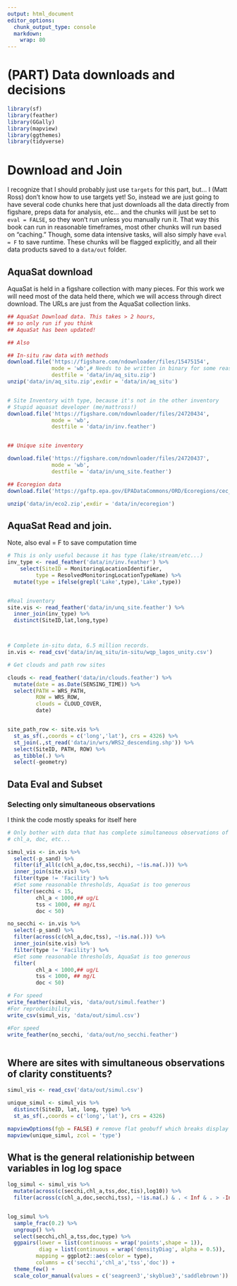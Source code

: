 ```yaml
---
output: html_document
editor_options: 
  chunk_output_type: console
  markdown:
    wrap: 80
---
```



# (PART) Data downloads and decisions {-}

```r
library(sf)
library(feather)
library(GGally)
library(mapview)
library(ggthemes)
library(tidyverse)
```


# Download and Join


I recognize that I should probably just use `targets` for this part, but...
I (Matt Ross) don't know how to use targets yet! So, instead we are just
going to have several code chunks here that just downloads all the data directly
from figshare, preps data for analysis, etc...
and the chunks will just be set to `eval = FALSE`, so they won't
run unless you manually run it. That way this book can run in reasonable timeframes,
most other chunks will run based on "caching." Though, some data intensive tasks,
will also simply have `eval = F` to save runtime. These chunks will be flagged
explicitly, and all their data products saved to a `data/out` folder. 

## AquaSat download

AquaSat is held in a figshare collection with many pieces. For this work we
will need most of the data held there, which we will access through direct download.
The URLs are just from the AquaSat collection links.

```r
## AquaSat Download data. This takes > 2 hours,
## so only run if you think 
## AquaSat has been updated!

## Also

## In-situ raw data with methods
download.file('https://figshare.com/ndownloader/files/15475154',
              mode = 'wb',# Needs to be written in binary for some reason 
              destfile = 'data/in/aq_situ.zip')
unzip('data/in/aq_situ.zip',exdir = 'data/in/aq_situ')


# Site Inventory with type, because it's not in the other inventory
# Stupid aquasat developer (me/mattross!)
download.file('https://figshare.com/ndownloader/files/24720434',
              mode = 'wb',
              destfile = 'data/in/inv.feather')


## Unique site inventory 

download.file('https://figshare.com/ndownloader/files/24720437',
              mode = 'wb',
              destfile = 'data/in/unq_site.feather')

## Ecoregion data
download.file('https://gaftp.epa.gov/EPADataCommons/ORD/Ecoregions/cec_na/na_cec_eco_l2.zip', destfile = 'data/in/eco2.zip')

unzip('data/in/eco2.zip',exdir = 'data/in/ecoregion')


```

## AquaSat Read and join. 

Note, also eval = F to save computation time

```r


# This is only useful because it has type (lake/stream/etc...)
inv_type <- read_feather('data/in/inv.feather') %>%
    select(SiteID = MonitoringLocationIdentifier,
         type = ResolvedMonitoringLocationTypeName) %>%
  mutate(type = ifelse(grepl('Lake',type),'Lake',type))


#Real inventory
site.vis <- read_feather('data/in/unq_site.feather') %>%
  inner_join(inv_type) %>%
  distinct(SiteID,lat,long,type)



# Complete in-situ data, 6.5 million records. 
in.vis <- read_csv('data/in/aq_situ/in-situ/wqp_lagos_unity.csv') 

# Get clouds and path row sites

clouds <- read_feather('data/in/clouds.feather') %>%
  mutate(date = as.Date(SENSING_TIME)) %>%
  select(PATH = WRS_PATH, 
         ROW = WRS_ROW,
         clouds = CLOUD_COVER,
         date)


site_path_row <- site.vis %>%
  st_as_sf(.,coords = c('long','lat'), crs = 4326) %>%
  st_join(.,st_read('data/in/wrs/WRS2_descending.shp')) %>%
  select(SiteID, PATH, ROW) %>%
  as_tibble(.) %>%
  select(-geometry)

```

## Data Eval and Subset


### Selecting only simultaneous observations

I think the code mostly speaks for itself here
```r
# Only bother with data that has complete simultaneous observations of
# chl_a, doc, etc...

simul_vis <- in.vis %>%
  select(-p_sand) %>%
  filter(if_all(c(chl_a,doc,tss,secchi), ~!is.na(.))) %>% 
  inner_join(site.vis) %>%
  filter(type != 'Facility') %>%
  #Set some reasonable thresholds, AquaSat is too generous
  filter(secchi < 15,
         chl_a < 1000,## ug/L
         tss < 1000, ## mg/L
         doc < 50)

no_secchi <- in.vis %>%
  select(-p_sand) %>%
  filter(across(c(chl_a,doc,tss), ~!is.na(.))) %>% 
  inner_join(site.vis) %>%
  filter(type != 'Facility') %>%
  #Set some reasonable thresholds, AquaSat is too generous
  filter(
         chl_a < 1000,## ug/L
         tss < 1000, ## mg/L
         doc < 50)

# For speed
write_feather(simul_vis, 'data/out/simul.feather')
#For reproducibility
write_csv(simul_vis, 'data/out/simul.csv')

#For speed
write_feather(no_secchi, 'data/out/no_secchi.feather')



```



## Where are sites with simultaneous observations of clarity constituents? 


```r

simul_vis <- read_csv('data/out/simul.csv')

unique_simul <- simul_vis %>%
  distinct(SiteID, lat, long, type) %>%
  st_as_sf(.,coords = c('long','lat'), crs = 4326)

mapviewOptions(fgb = FALSE) # remove flat geobuff which breaks display
mapview(unique_simul, zcol = 'type')

```


## What is the general relationiship between variables in log log space

```r


log_simul <- simul_vis %>%
  mutate(across(c(secchi,chl_a,tss,doc,tis),log10)) %>%
  filter(across(c(chl_a,doc,secchi,tss), ~!is.na(.) & . < Inf & . > -Inf)) 


log_simul %>%
  sample_frac(0.2) %>%
  ungroup() %>%
  select(secchi,chl_a,tss,doc,type) %>%
  ggpairs(lower = list(continuous = wrap('points',shape = 1)),
          diag = list(continuous = wrap('densityDiag', alpha = 0.5)),
         mapping = ggplot2::aes(color = type),
         columns = c('secchi','chl_a','tss','doc')) +
  theme_few() + 
  scale_color_manual(values = c('seagreen3','skyblue3','saddlebrown'))

```


